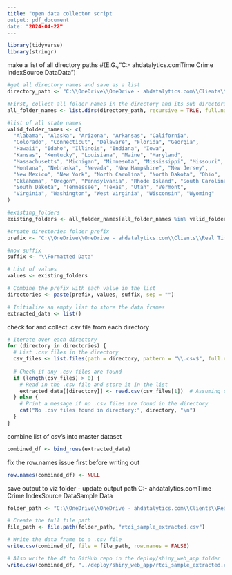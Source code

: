 ```yaml
---
title: "open data collector script
output: pdf_document
date: "2024-04-22"
---
```

```r
library(tidyverse)
library(stringr)
```
make a list of all directory paths
#(E.G.,"C:\OneDrive\OneDrive - ahdatalytics.com\Clients\Real Time Crime Index\Open Source Data\Texas\Formatted Data")
```r
#get all directory names and save as a list
directory_path <- "C:\\OneDrive\\OneDrive - ahdatalytics.com\\Clients\\Real Time Crime Index\\Open Source Data\\"

#First, collect all folder names in the directory and its sub directories
all_folder_names <- list.dirs(directory_path, recursive = TRUE, full.names = FALSE)

#list of all state names
valid_folder_names <- c(
  "Alabama", "Alaska", "Arizona", "Arkansas", "California", 
  "Colorado", "Connecticut", "Delaware", "Florida", "Georgia", 
  "Hawaii", "Idaho", "Illinois", "Indiana", "Iowa", 
  "Kansas", "Kentucky", "Louisiana", "Maine", "Maryland", 
  "Massachusetts", "Michigan", "Minnesota", "Mississippi", "Missouri", 
  "Montana", "Nebraska", "Nevada", "New Hampshire", "New Jersey", 
  "New Mexico", "New York", "North Carolina", "North Dakota", "Ohio", 
  "Oklahoma", "Oregon", "Pennsylvania", "Rhode Island", "South Carolina", 
  "South Dakota", "Tennessee", "Texas", "Utah", "Vermont", 
  "Virginia", "Washington", "West Virginia", "Wisconsin", "Wyoming"
)

#existing_folders
existing_folders <- all_folder_names[all_folder_names %in% valid_folder_names]

#create directories folder prefix
prefix <- "C:\\OneDrive\\OneDrive - ahdatalytics.com\\Clients\\Real Time Crime Index\\Open Source Data\\"

#now suffix
suffix <- "\\Formatted Data"

# List of values
values <- existing_folders

# Combine the prefix with each value in the list
directories <- paste(prefix, values, suffix, sep = "")

# Initialize an empty list to store the data frames
extracted_data <- list()
```
check for and collect .csv file from each directory
```r
# Iterate over each directory
for (directory in directories) {
  # List .csv files in the directory
  csv_files <- list.files(path = directory, pattern = "\\.csv$", full.names = TRUE)
  
  # Check if any .csv files are found
  if (length(csv_files) > 0) {
    # Read in the .csv file and store it in the list
    extracted_data[[directory]] <- read.csv(csv_files[1])  # Assuming only one .csv file per directory
  } else {
    # Print a message if no .csv files are found in the directory
    cat("No .csv files found in directory:", directory, "\n")
  }
}
```
combine list of csv's into master dataset
```r
combined_df <- bind_rows(extracted_data)
```
fix the row.names issue first before writing out
```r
row.names(combined_df) <- NULL
```
save output to viz folder - update output path
C:\OneDrive\OneDrive - ahdatalytics.com\Clients\Real Time Crime Index\Open Source Data\Collected Sample Data
```r
folder_path <- "C:\\OneDrive\\OneDrive - ahdatalytics.com\\Clients\\Real Time Crime Index\\Open Source Data\\Collected Sample Data"

# Create the full file path
file_path <- file.path(folder_path, "rtci_sample_extracted.csv")

# Write the data frame to a .csv file
write.csv(combined_df, file = file_path, row.names = FALSE)

# Also write the df to GitHub repo in the deploy/shiny_web_app folder
write.csv(combined_df, "../deploy/shiny_web_app/rtci_sample_extracted.csv", row.names = FALSE)
```
